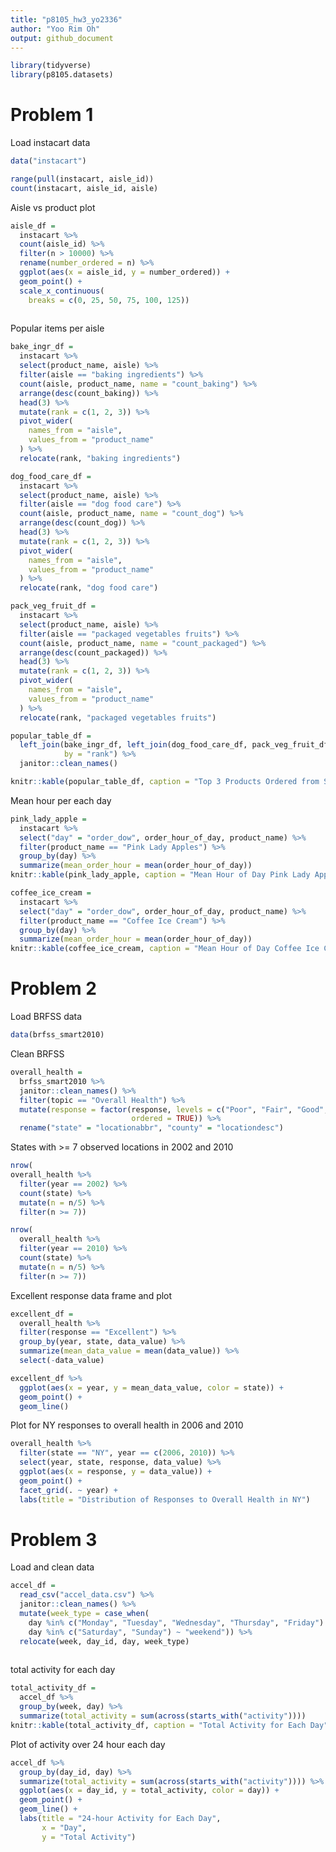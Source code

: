 ```yaml
---
title: "p8105_hw3_yo2336"
author: "Yoo Rim Oh"
output: github_document
---
```


```r
library(tidyverse)
library(p8105.datasets)
```

# Problem 1

Load instacart data
```r
data("instacart")

range(pull(instacart, aisle_id))
count(instacart, aisle_id, aisle)

```

Aisle vs product plot
```r
aisle_df =
  instacart %>%
  count(aisle_id) %>%
  filter(n > 10000) %>%
  rename(number_ordered = n) %>%
  ggplot(aes(x = aisle_id, y = number_ordered)) +
  geom_point() +
  scale_x_continuous(
    breaks = c(0, 25, 50, 75, 100, 125))
  
```


Popular items per aisle
```r
bake_ingr_df =
  instacart %>%
  select(product_name, aisle) %>%
  filter(aisle == "baking ingredients") %>%
  count(aisle, product_name, name = "count_baking") %>%
  arrange(desc(count_baking)) %>%
  head(3) %>%
  mutate(rank = c(1, 2, 3)) %>%
  pivot_wider(
    names_from = "aisle",
    values_from = "product_name"
  ) %>%
  relocate(rank, "baking ingredients")

dog_food_care_df = 
  instacart %>%
  select(product_name, aisle) %>%
  filter(aisle == "dog food care") %>%
  count(aisle, product_name, name = "count_dog") %>%
  arrange(desc(count_dog)) %>%
  head(3) %>%
  mutate(rank = c(1, 2, 3)) %>%
  pivot_wider(
    names_from = "aisle",
    values_from = "product_name"
  ) %>%
  relocate(rank, "dog food care")

pack_veg_fruit_df = 
  instacart %>%
  select(product_name, aisle) %>%
  filter(aisle == "packaged vegetables fruits") %>%
  count(aisle, product_name, name = "count_packaged") %>%
  arrange(desc(count_packaged)) %>%
  head(3) %>%
  mutate(rank = c(1, 2, 3)) %>%
  pivot_wider(
    names_from = "aisle",
    values_from = "product_name"
  ) %>%
  relocate(rank, "packaged vegetables fruits")

popular_table_df = 
  left_join(bake_ingr_df, left_join(dog_food_care_df, pack_veg_fruit_df, by = "rank"), 
            by = "rank") %>%
  janitor::clean_names()

knitr::kable(popular_table_df, caption = "Top 3 Products Ordered from Selected Aisles")
```


Mean hour per each day
```r
pink_lady_apple =
  instacart %>%
  select("day" = "order_dow", order_hour_of_day, product_name) %>%
  filter(product_name == "Pink Lady Apples") %>%
  group_by(day) %>%
  summarize(mean_order_hour = mean(order_hour_of_day))
knitr::kable(pink_lady_apple, caption = "Mean Hour of Day Pink Lady Apples are Ordered")

coffee_ice_cream =
  instacart %>%
  select("day" = "order_dow", order_hour_of_day, product_name) %>%
  filter(product_name == "Coffee Ice Cream") %>%
  group_by(day) %>%
  summarize(mean_order_hour = mean(order_hour_of_day))
knitr::kable(coffee_ice_cream, caption = "Mean Hour of Day Coffee Ice Creams are Ordered")
```


# Problem 2

Load BRFSS data
```r
data(brfss_smart2010)
```

Clean BRFSS
```r
overall_health =
  brfss_smart2010 %>%
  janitor::clean_names() %>%
  filter(topic == "Overall Health") %>%
  mutate(response = factor(response, levels = c("Poor", "Fair", "Good", "Very good", "Excellent"),
                           ordered = TRUE)) %>%
  rename("state" = "locationabbr", "county" = "locationdesc")
```


States with >= 7 observed locations in 2002 and 2010
```r
nrow(
overall_health %>%
  filter(year == 2002) %>%
  count(state) %>%
  mutate(n = n/5) %>%
  filter(n >= 7))

nrow(
  overall_health %>%
  filter(year == 2010) %>%
  count(state) %>%
  mutate(n = n/5) %>%
  filter(n >= 7))
```

Excellent response data frame and plot
```r
excellent_df =
  overall_health %>%
  filter(response == "Excellent") %>%
  group_by(year, state, data_value) %>%
  summarize(mean_data_value = mean(data_value)) %>%
  select(-data_value)

excellent_df %>%
  ggplot(aes(x = year, y = mean_data_value, color = state)) +
  geom_point() +
  geom_line()
```

Plot for NY responses to overall health in 2006 and 2010
```r
overall_health %>%
  filter(state == "NY", year == c(2006, 2010)) %>%
  select(year, state, response, data_value) %>%
  ggplot(aes(x = response, y = data_value)) +
  geom_point() +
  facet_grid(. ~ year) +
  labs(title = "Distribution of Responses to Overall Health in NY")
```


# Problem 3

Load and clean data
```r
accel_df = 
  read_csv("accel_data.csv") %>%
  janitor::clean_names() %>%
  mutate(week_type = case_when(
    day %in% c("Monday", "Tuesday", "Wednesday", "Thursday", "Friday") ~ "weekday",
    day %in% c("Saturday", "Sunday") ~ "weekend")) %>%
  relocate(week, day_id, day, week_type)
 
```

total activity for each day
```r
total_activity_df = 
  accel_df %>%
  group_by(week, day) %>%
  summarize(total_activity = sum(across(starts_with("activity"))))
knitr::kable(total_activity_df, caption = "Total Activity for Each Day")
```

Plot of activity over 24 hour each day
```r
accel_df %>%
  group_by(day_id, day) %>%
  summarize(total_activity = sum(across(starts_with("activity")))) %>%
  ggplot(aes(x = day_id, y = total_activity, color = day)) +
  geom_point() +
  geom_line() +
  labs(title = "24-hour Activity for Each Day",
       x = "Day",
       y = "Total Activity")
```

